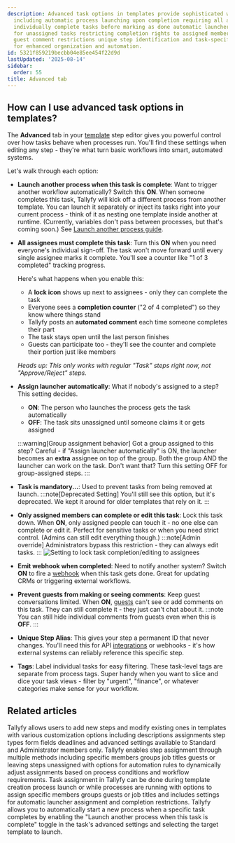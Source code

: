 ```yaml
---
description: Advanced task options in templates provide sophisticated workflow control
  including automatic process launching upon completion requiring all assignees to
  individually complete tasks before marking as done automatic launcher assignment
  for unassigned tasks restricting completion rights to assigned members webhook notifications
  guest comment restrictions unique step identification and task-specific tagging
  for enhanced organization and automation.
id: 5321f859219becbb04e85ee454f22d9d
lastUpdated: '2025-08-14'
sidebar:
  order: 55
title: Advanced tab
---
```



## How can I use advanced task options in templates?

The **Advanced** tab in your [template](/products/pro/documenting/templates/) step editor gives you powerful control over how tasks behave when processes run. You'll find these settings when editing any step - they're what turn basic workflows into smart, automated systems.

Let's walk through each option:

*   **Launch another process when this task is complete**: Want to trigger another workflow automatically? Switch this **ON**. When someone completes this task, Tallyfy will kick off a different process from another template. You can launch it separately or inject its tasks right into your current process - think of it as nesting one template inside another at runtime. (Currently, variables don't pass between processes, but that's coming soon.) See [Launch another process guide](/products/pro/launching/launch-process-when-task-is-completed/).

*   **All assignees must complete this task**: Turn this **ON** when you need everyone's individual sign-off. The task won't move forward until every single assignee marks it complete. You'll see a counter like "1 of 3 completed" tracking progress.

    Here's what happens when you enable this:
    * A **lock icon** shows up next to assignees - only they can complete the task
    * Everyone sees a **completion counter** ("2 of 4 completed") so they know where things stand
    * Tallyfy posts an **automated comment** each time someone completes their part
    * The task stays open until the last person finishes
    * Guests can participate too - they'll see the counter and complete their portion just like members
    
    *Heads up: This only works with regular "Task" steps right now, not "Approve/Reject" steps.*

*   **Assign launcher automatically**: What if nobody's assigned to a step? This setting decides.
    *   **ON**: The person who launches the process gets the task automatically
    *   **OFF**: The task sits unassigned until someone claims it or gets assigned
    
    :::warning[Group assignment behavior]
    Got a group assigned to this step? Careful - if "Assign launcher automatically" is ON, the launcher becomes an **extra** assignee on top of the group. Both the group AND the launcher can work on the task. Don't want that? Turn this setting OFF for group-assigned steps.
    :::

*   **Task is mandatory...**: Used to prevent tasks from being removed at launch. 
    :::note[Deprecated Setting]
    You'll still see this option, but it's deprecated. We kept it around for older templates that rely on it.
    :::

*   **Only assigned members can complete or edit this task**: Lock this task down. When **ON**, only assigned people can touch it - no one else can complete or edit it. Perfect for sensitive tasks or when you need strict control. (Admins can still edit everything though.)
    :::note[Admin override]
    Administrators bypass this restriction - they can always edit tasks.
    :::
    ![Setting to lock task completion/editing to assignees](https://screenshots.tallyfy.com/tallyfy%2Fpro%2Fdesktop-light-only-assigned-can-complete.png)

*   **Emit webhook when completed**: Need to notify another system? Switch **ON** to fire a [webhook](/products/pro/integrations/webhooks/) when this task gets done. Great for updating CRMs or triggering external workflows.

*   **Prevent guests from making or seeing comments**: Keep guest conversations limited. When **ON**, [guests](/products/pro/documenting/guests/) can't see or add comments on this task. They can still complete it - they just can't chat about it.
    :::note
    You can still hide individual comments from guests even when this is **OFF**.
    :::

*   **Unique Step Alias**: This gives your step a permanent ID that never changes. You'll need this for API [integrations](/products/pro/integrations/) or webhooks - it's how external systems can reliably reference this specific step.

*   **Tags**: Label individual tasks for easy filtering. These task-level tags are separate from process tags. Super handy when you want to slice and dice your task views - filter by "urgent", "finance", or whatever categories make sense for your workflow.


## Related articles
<CardGrid>
<LinkTitleCard header="<b>Edit Templates > Edit steps</b>" href="/products/pro/documenting/templates/edit-templates/edit-steps/" > Tallyfy allows users to add new steps and modify existing ones in templates with various customization options including descriptions assignments step types form fields deadlines and advanced settings available to Standard and Administrator members only. </LinkTitleCard>
<LinkTitleCard header="<b>Edit Templates > Assign steps in the Tallyfy template builder</b>" href="/products/pro/documenting/templates/edit-templates/assign-steps-in-the-tallyfy-template-builder/" > Tallyfy enables step assignment through multiple methods including specific members groups job titles guests or leaving steps unassigned with options for automation rules to dynamically adjust assignments based on process conditions and workflow requirements. </LinkTitleCard>
<LinkTitleCard header="<b>Edit Task > Assign members or guests after launching</b>" href="/products/pro/tracking-and-tasks/tasks/edit-task/how-can-i-assign-members-to-tasks-in-tallyfy/" > Task assignment in Tallyfy can be done during template creation process launch or while processes are running with options to assign specific members groups guests or job titles and includes settings for automatic launcher assignment and completion restrictions. </LinkTitleCard>
<LinkTitleCard header="<b>Launching > Launch another process when a task is completed</b>" href="/products/pro/launching/launch-process-when-task-is-completed/" > Tallyfy allows you to automatically start a new process when a specific task completes by enabling the "Launch another process when this task is complete" toggle in the task's advanced settings and selecting the target template to launch. </LinkTitleCard>
</CardGrid>